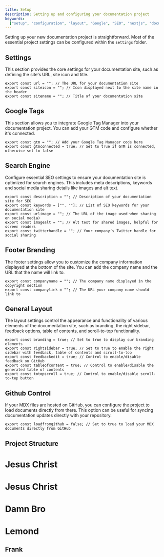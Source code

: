 ```yaml
---
title: Setup
description: Setting up and configuring your documentation project
keywords:
  ["setup", "configuration", "layout", "Google", "SEO", "nextjs", "documents"]
---
```


Setting up your new documentation project is straightforward. Most of the
essential project settings can be configured within the `settings` folder.

## Settings

This section provides the core settings for your documentation site, such as
defining the site's URL, site icon and title.

```tsx showLineNumbers
export const url = ""; // The URL for your documentation site
export const siteicon = ""; // Icon displayed next to the site name in the header
export const sitename = ""; // Title of your documentation site
```

## Google Tags

This section allows you to integrate Google Tag Manager into your documentation
project. You can add your GTM code and configure whether it's connected.

```tsx showLineNumbers
export const gtm = ""; // Add your Google Tag Manager code here
export const gtmconnected = true; // Set to true if GTM is connected, otherwise set to false
```

## Search Engine

Configure essential SEO settings to ensure your documentation site is optimized
for search engines. This includes meta descriptions, keywords and social media
sharing details like images and alt text.

```tsx showLineNumbers
export const description = ""; // Description of your documentation site for SEO
export const keywords = ["", ""]; // List of SEO keywords for your documentation site
export const urlimage = ""; // The URL of the image used when sharing on social media)
export const imagealt = ""; // Alt text for shared images, helpful for screen readers
export const twitterhandle = ""; // Your company’s Twitter handle for social sharing
```

## Footer Branding

The footer settings allow you to customize the company information displayed at
the bottom of the site. You can add the company name and the URL that the name
will link to.

```tsx showLineNumbers
export const companyname = ""; // The company name displayed in the copyright section
export const companylink = ""; // The URL your company name should link to
```

## General Layout

The layout settings control the appearance and functionality of various elements
of the documentation site, such as branding, the right sidebar, feedback
options, table of contents, and scroll-to-top functionality.

```tsx showLineNumbers
export const branding = true; // Set to true to display our branding elements
export const rightsidebar = true; // Set to true to enable the right sidebar with feedback, table of contents and scroll-to-top
export const feedbackedit = true; // Control to enable/disable feedback on GitHub
export const tableofcontent = true; // Control to enable/disable the generated table of contents
export const totopscroll = true; // Control to enable/disable scroll-to-top button
```

## Github Control

If your MDX files are hosted on GitHub, you can configure the project to load
documents directly from there. This option can be useful for syncing
documentation updates directly with your repository.

```tsx showLineNumbers
export const loadfromgithub = false; // Set to true to load your MDX documents directly from GitHub
```

## Project Structure

# Jesus Christ

<CardGrid>
  <Card
    title="Navigation"
    href="/docs/navigation"
    icon="alignJustify"
    variant="small"
    description="Creating your navigation"
  />
</CardGrid>

# Jesus Christ

# Damn Bro

# Lemond

## Frank
